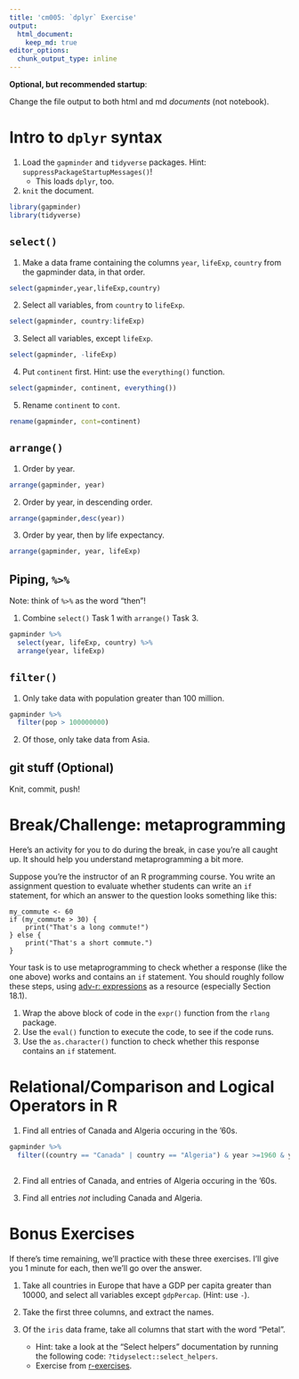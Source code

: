 ```yaml
---
title: 'cm005: `dplyr` Exercise'
output: 
  html_document:
    keep_md: true
editor_options: 
  chunk_output_type: inline
---
```


**Optional, but recommended startup**:

Change the file output to both html and md _documents_ (not notebook).

# Intro to `dplyr` syntax

1. Load the `gapminder` and `tidyverse` packages. Hint: `suppressPackageStartupMessages()`!
    - This loads `dplyr`, too.
2. `knit` the document. 

```r
library(gapminder)
library(tidyverse)
```

## `select()`

1. Make a data frame containing the columns `year`, `lifeExp`, `country` from the gapminder data, in that order.

```r
select(gapminder,year,lifeExp,country)
```

2. Select all variables, from `country` to `lifeExp`. 

```r
select(gapminder, country:lifeExp)
```

3. Select all variables, except `lifeExp`.
```r
select(gapminder, -lifeExp)
```

4. Put `continent` first. Hint: use the `everything()` function.
```r
select(gapminder, continent, everything())
```

5. Rename `continent` to `cont`.
```r
rename(gapminder, cont=continent)
```

## `arrange()`

1. Order by year.
```r
arrange(gapminder, year)
```

2. Order by year, in descending order.
```r
arrange(gapminder,desc(year))
```

3. Order by year, then by life expectancy.
```r
arrange(gapminder, year, lifeExp)
```

## Piping, `%>%`

Note: think of `%>%` as the word "then"!

1. Combine `select()` Task 1 with `arrange()` Task 3.

```r
gapminder %>% 
  select(year, lifeExp, country) %>% 
  arrange(year, lifeExp)
```

## `filter()`

1. Only take data with population greater than 100 million.
```r
gapminder %>% 
  filter(pop > 100000000)
```


2. Of those, only take data from Asia.

## git stuff (Optional)

Knit, commit, push!

# Break/Challenge: metaprogramming

Here's an activity for you to do during the break, in case you're all caught up. It should help you understand metaprogramming a bit more.

Suppose you're the instructor of an R programming course. You write an assignment question to evaluate whether students can write an `if` statement, for which an answer to the question looks something like this:

```
my_commute <- 60
if (my_commute > 30) {
    print("That's a long commute!")
} else {
    print("That's a short commute.")
}
```

Your task is to use metaprogramming to check whether a response (like the one above) works and contains an `if` statement. You should roughly follow these steps, using [adv-r: expressions](https://adv-r.hadley.nz/expressions.html) as a resource (especially Section 18.1).

1. Wrap the above block of code in the `expr()` function from the `rlang` package.
2. Use the `eval()` function to execute the code, to see if the code runs.
3. Use the `as.character()` function to check whether this response contains an `if` statement.

# Relational/Comparison and Logical Operators in R

1. Find all entries of Canada and Algeria occuring in the '60s. 
```r
gapminder %>% 
  filter((country == "Canada" | country == "Algeria") & year >=1960 & year <=1970)
         
```

2. Find all entries of Canada, and entries of Algeria occuring in the '60s. 

3. Find all entries _not_ including Canada and Algeria.

# Bonus Exercises

If there's time remaining, we'll practice with these three exercises. I'll give you 1 minute for each, then we'll go over the answer.

1. Take all countries in Europe that have a GDP per capita greater than 10000, and select all variables except `gdpPercap`. (Hint: use `-`).

2. Take the first three columns, and extract the names.

3. Of the `iris` data frame, take all columns that start with the word "Petal". 
    - Hint: take a look at the "Select helpers" documentation by running the following code: `?tidyselect::select_helpers`.
    - Exercise from [r-exercises](https://www.r-exercises.com/2017/10/19/dplyr-basic-functions-exercises/).
